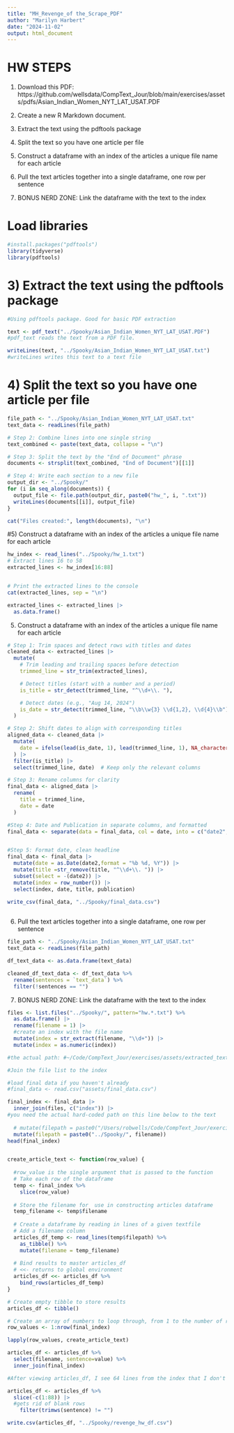 ```yaml
---
title: "MH_Revenge_of the_Scrape_PDF"
author: "Marilyn Harbert"
date: "2024-11-02"
output: html_document
---
```


# HW STEPS #
1) Download this PDF: https://github.com/wellsdata/CompText_Jour/blob/main/exercises/assets/pdfs/Asian_Indian_Women_NYT_LAT_USAT.PDF

2) Create a new R Markdown document.

3) Extract the text using the pdftools package

4) Split the text so you have one article per file

5) Construct a dataframe with an index of the articles a unique file name for each article

6) Pull the text articles together into a single dataframe, one row per sentence

7) BONUS NERD ZONE: Link the dataframe with the text to the index

# Load libraries

```r
#install.packages("pdftools")
library(tidyverse)
library(pdftools)
```

# 3) Extract the text using the pdftools package

```r
#Using pdftools package. Good for basic PDF extraction

text <- pdf_text("../Spooky/Asian_Indian_Women_NYT_LAT_USAT.PDF")
#pdf_text reads the text from a PDF file.

writeLines(text, "../Spooky/Asian_Indian_Women_NYT_LAT_USAT.txt")
#writeLines writes this text to a text file
```


# 4) Split the text so you have one article per file

```r

file_path <- "../Spooky/Asian_Indian_Women_NYT_LAT_USAT.txt"
text_data <- readLines(file_path)

# Step 2: Combine lines into one single string
text_combined <- paste(text_data, collapse = "\n")

# Step 3: Split the text by the "End of Document" phrase
documents <- strsplit(text_combined, "End of Document")[[1]]

# Step 4: Write each section to a new file
output_dir <- "../Spooky/"
for (i in seq_along(documents)) {
  output_file <- file.path(output_dir, paste0("hw_", i, ".txt"))
  writeLines(documents[[i]], output_file)
}

cat("Files created:", length(documents), "\n")
```

#5) Construct a dataframe with an index of the articles a unique file name for each article

```r
hw_index <- read_lines("../Spooky/hw_1.txt")
# Extract lines 16 to 58
extracted_lines <- hw_index[16:88]


# Print the extracted lines to the console
cat(extracted_lines, sep = "\n")

extracted_lines <- extracted_lines |> 
  as.data.frame() 

```

5) Construct a dataframe with an index of the articles a unique file name for each article

```r
# Step 1: Trim spaces and detect rows with titles and dates
cleaned_data <- extracted_lines |>
  mutate(
    # Trim leading and trailing spaces before detection
    trimmed_line = str_trim(extracted_lines),  

    # Detect titles (start with a number and a period)
    is_title = str_detect(trimmed_line, "^\\d+\\. "),  

    # Detect dates (e.g., "Aug 14, 2024")
    is_date = str_detect(trimmed_line, "\\b\\w{3} \\d{1,2}, \\d{4}\\b")
  )

# Step 2: Shift dates to align with corresponding titles
aligned_data <- cleaned_data |>
  mutate(
    date = ifelse(lead(is_date, 1), lead(trimmed_line, 1), NA_character_)  # Shift date to title's row
  ) |>
  filter(is_title) |>
  select(trimmed_line, date)  # Keep only the relevant columns

# Step 3: Rename columns for clarity
final_data <- aligned_data |>
  rename(
    title = trimmed_line,
    date = date
  )

#Step 4: Date and Publication in separate columns, and formatted
final_data <- separate(data = final_data, col = date, into = c("date2", "publication"), sep = "  ", extra = "merge", fill = "right")


#Step 5: Format date, clean headline
final_data <- final_data |> 
  mutate(date = as.Date(date2,format = "%b %d, %Y")) |> 
  mutate(title =str_remove(title, "^\\d+\\. ")) |> 
  subset(select = -(date2)) |> 
  mutate(index = row_number()) |> 
  select(index, date, title, publication)

write_csv(final_data, "../Spooky/final_data.csv")
  
```

6) Pull the text articles together into a single dataframe, one row per sentence

```r
file_path <- "../Spooky/Asian_Indian_Women_NYT_LAT_USAT.txt"
text_data <- readLines(file_path)

df_text_data <- as.data.frame(text_data)

cleaned_df_text_data <- df_text_data %>%
  rename(sentences = `text_data`) %>%
  filter(!sentences == "") 

```


7) BONUS NERD ZONE: Link the dataframe with the text to the index
```r

files <- list.files("../Spooky/", pattern="hw.*.txt") %>% 
  as.data.frame() |> 
  rename(filename = 1) |> 
  #create an index with the file name
  mutate(index = str_extract(filename, "\\d+")) |> 
  mutate(index = as.numeric(index))

#the actual path: #~/Code/CompText_Jour/exercises/assets/extracted_text

#Join the file list to the index

#load final data if you haven't already
#final_data <- read.csv("assets/final_data.csv")

final_index <- final_data |> 
  inner_join(files, c("index")) |> 
#you need the actual hard-coded path on this line below to the text
  
  # mutate(filepath = paste0("/Users/robwells/Code/CompText_Jour/exercises/assets/extracted_text/", filename))
  mutate(filepath = paste0("../Spooky/", filename))
head(final_index)


create_article_text <- function(row_value) {
  
  #row_value is the single argument that is passed to the function
  # Take each row of the dataframe
  temp <- final_index %>%
    slice(row_value)
  
  # Store the filename for  use in constructing articles dataframe
  temp_filename <- temp$filename
  
  # Create a dataframe by reading in lines of a given textfile
  # Add a filename column 
  articles_df_temp <- read_lines(temp$filepath) %>%
    as_tibble() %>%
    mutate(filename = temp_filename)
  
  # Bind results to master articles_df
  # <<- returns to global environment
  articles_df <<- articles_df %>%
    bind_rows(articles_df_temp)
}

# Create empty tibble to store results
articles_df <- tibble()

# Create an array of numbers to loop through, from 1 to the number of rows in our index dataframe 
row_values <- 1:nrow(final_index)

lapply(row_values, create_article_text)

articles_df <- articles_df %>%
  select(filename, sentence=value) %>%
  inner_join(final_index)

#After viewing articles_df, I see 64 lines from the index that I don't need. Cutting them 

articles_df <- articles_df %>%
  slice(-c(1:88)) |> 
  #gets rid of blank rows
    filter(trimws(sentence) != "") 

write.csv(articles_df, "../Spooky/revenge_hw_df.csv")

```
